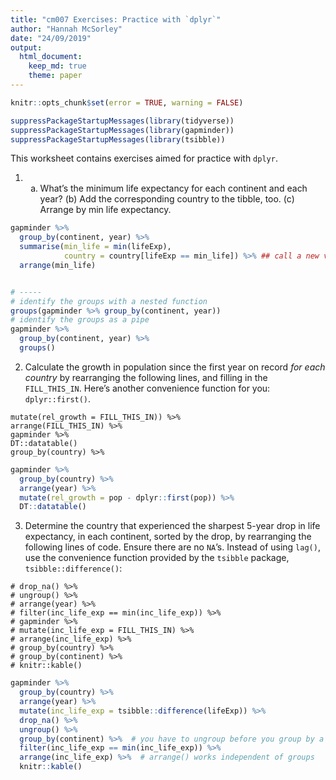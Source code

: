 ```yaml
---
title: "cm007 Exercises: Practice with `dplyr`"
author: "Hannah McSorley"
date: "24/09/2019"
output:
  html_document:
    keep_md: true
    theme: paper
---
```

<!---The following chunk allows errors when knitting--->

```r
knitr::opts_chunk$set(error = TRUE, warning = FALSE)
```

```r
suppressPackageStartupMessages(library(tidyverse))
suppressPackageStartupMessages(library(gapminder))
suppressPackageStartupMessages(library(tsibble))
```


This worksheet contains exercises aimed for practice with `dplyr`. 


1. (a) What's the minimum life expectancy for each continent and each year? (b) Add the corresponding country to the tibble, too. (c) Arrange by min life expectancy.

```r
gapminder %>% 
  group_by(continent, year) %>% 
  summarise(min_life = min(lifeExp), 
            country = country[lifeExp == min_life]) %>% ## call a new variable that is created in the same function call
  arrange(min_life)


# -----
# identify the groups with a nested function
groups(gapminder %>% group_by(continent, year))  
# identify the groups as a pipe
gapminder %>% 
  group_by(continent, year) %>% 
  groups()
```

2. Calculate the growth in population since the first year on record _for each country_ by rearranging the following lines, and filling in the `FILL_THIS_IN`. Here's another convenience function for you: `dplyr::first()`. 

```
mutate(rel_growth = FILL_THIS_IN)) %>% 
arrange(FILL_THIS_IN) %>% 
gapminder %>% 
DT::datatable()
group_by(country) %>% 
```

```r

gapminder %>% 
  group_by(country) %>% 
  arrange(year) %>% 
  mutate(rel_growth = pop - dplyr::first(pop)) %>% 
  DT::datatable()

```


3. Determine the country that experienced the sharpest 5-year drop in life expectancy, in each continent, sorted by the drop, by rearranging the following lines of code. Ensure there are no `NA`'s. Instead of using `lag()`, use the convenience function provided by the `tsibble` package, `tsibble::difference()`:

```
# drop_na() %>% 
# ungroup() %>% 
# arrange(year) %>% 
# filter(inc_life_exp == min(inc_life_exp)) %>% 
# gapminder %>% 
# mutate(inc_life_exp = FILL_THIS_IN) %>% 
# arrange(inc_life_exp) %>% 
# group_by(country) %>% 
# group_by(continent) %>% 
# knitr::kable()
```

```r
gapminder %>% 
  group_by(country) %>% 
  arrange(year) %>% 
  mutate(inc_life_exp = tsibble::difference(lifeExp)) %>% 
  drop_na() %>% 
  ungroup() %>% 
  group_by(continent) %>%  # you have to ungroup before you group by a new variable
  filter(inc_life_exp == min(inc_life_exp)) %>% 
  arrange(inc_life_exp) %>%  # arrange() works independent of groups
  knitr::kable()
```
